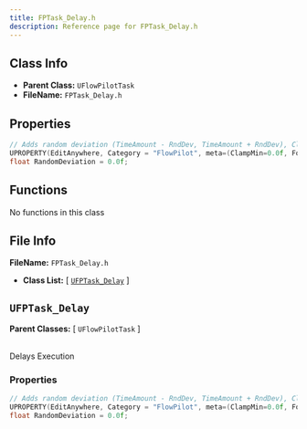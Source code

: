 ```yaml
---
title: FPTask_Delay.h
description: Reference page for FPTask_Delay.h
---
```


## Class Info
- __Parent Class:__ `UFlowPilotTask`
- __FileName:__ `FPTask_Delay.h`

## Properties

```cpp
// Adds random deviation (TimeAmount - RndDev, TimeAmount + RndDev), Clamped (0.0f - T)
UPROPERTY(EditAnywhere, Category = "FlowPilot", meta=(ClampMin=0.0f, ForceUnits="s"))
float RandomDeviation = 0.0f;

```

## Functions

No functions in this class

## File Info

__FileName:__ `FPTask_Delay.h`
- __Class List:__ 
[ [`UFPTask_Delay`](#UFPTask_Delay) ]


## `UFPTask_Delay` 


__Parent Classes:__
[ `UFlowPilotTask` ]

 \
Delays Execution 

### Properties

```cpp
// Adds random deviation (TimeAmount - RndDev, TimeAmount + RndDev), Clamped (0.0f - T) 
UPROPERTY(EditAnywhere, Category = "FlowPilot", meta=(ClampMin=0.0f, ForceUnits="s"))
float RandomDeviation = 0.0f;

```

